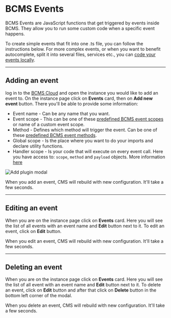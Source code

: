 
# BCMS Events

BCMS Events are JavaScript functions that get triggered by events inside BCMS.
They allow you to run some custom code when a specific event happens.

To create simple events that fit into one .ts file, you can follow the instructions below.
For more complex events, or when you want to benefit autocomplete, split it into several files, services etc.,
you can [code your events locally](/customization/events).

---

## Adding an event

log in to the [BCMS Cloud](https://cloud.thebcms.com) and open the instance you would like to add an event to.
On the instance page click on **Events** card, then on **Add new event** button. There you'll be able to provide some information:

- Event name - Can be any name that you want.
- Event scope - This can be one of
these [predefined BCMS event scopes](https://github.com/becomesco/cms-backend/blob/master/src/types/event/config.ts#L4) or name of a custom event scope.
- Method - Defines which method will trigger the event. Can be one of these [predefined BCMS event methods](https://github.com/becomesco/cms-backend/blob/master/src/types/event/config.ts#L21).
- Global scope - Is the place where you want to do your imports and declare utility functions.
- Handler scope - Is your code that will execute on every event call. Here you have access to: `scope`, `method` and `payload` objects.
More information [here](https://github.com/becomesco/cms-backend/blob/master/src/types/event/main.ts#L9)

<Image
  src={addEvent}
  alt="Add plugin modal"
  className="h-auto w-full"
  unoptimized
/>

When you add an event, CMS will rebuild with new configuration. It'll take a few seconds.

---

## Editing an event

When you are on the instance page click on **Events** card. Here you will
see the list of all events with an event name and **Edit** button next to it.
To edit an event, click on **Edit** button.

When you edit an event, CMS will rebuild with new configuration. It'll take a few seconds.

---

## Deleting an event

When you are on the instance page click on **Events** card. Here you will
see the list of all event with an event name and **Edit** button next to it.
To delete an event, click on **Edit** button and after that click on **Delete**
button in the bottom left corner of the modal.

When you delete an event, CMS will rebuild with new configuration. It'll take a few seconds.

